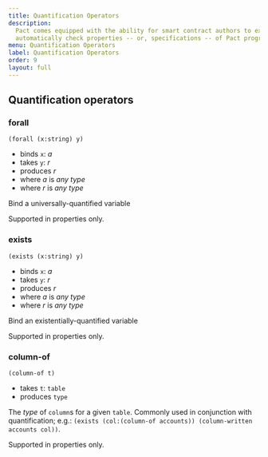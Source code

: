 ```yaml
---
title: Quantification Operators
description:
  Pact comes equipped with the ability for smart contract authors to express and
  automatically check properties -- or, specifications -- of Pact programs.
menu: Quantification Operators
label: Quantification Operators
order: 9
layout: full
---
```


## Quantification operators

### forall

```pact
(forall (x:string) y)
```

- binds `x`: _a_
- takes `y`: _r_
- produces _r_
- where _a_ is _any type_
- where _r_ is _any type_

Bind a universally-quantified variable

Supported in properties only.

### exists

```pact
(exists (x:string) y)
```

- binds `x`: _a_
- takes `y`: _r_
- produces _r_
- where _a_ is _any type_
- where _r_ is _any type_

Bind an existentially-quantified variable

Supported in properties only.

### column-of

```pact
(column-of t)
```

- takes `t`: `table`
- produces `type`

The _type_ of `column`s for a given `table`. Commonly used in conjunction with
quantification; e.g.:
`(exists (col:(column-of accounts)) (column-written accounts col))`.

Supported in properties only.
